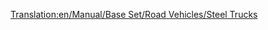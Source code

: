 [[Translation:en/Manual/Base Set/Road Vehicles/Steel Trucks]]
{{hu/Navbox Közúti járművek}}
{{hu/Közúti járművek|name     = Balogh acélszállító
  |img      = en/Balogh Steel Truck.png
  |price    = £4,592 ($9,184)
  |speed    = 30 mph (48 km/h)
  |annual   = £421 ($842)
  |designed = 1936
  |life     = 15
  |capacity = 15 tonna [[hu/Manual/Base Set/Cargos/Acél|acél]]
}}
{{hu/Közúti járművek|name     = Uhl acélszállító
  |img      = en/Uhl Steel Truck.png
  |price    = £5,535 ($11,070) 
  |speed    = 55 mph (88 km/h)
  |annual   = £787 ($1,574)
  |designed = 1978
  |life     = 15
  |capacity = 18 tonna [[hu/Manual/Base Set/Cargos/Acél|acél]]
}}
{{hu/Közúti járművek|name     = Kelling acélszállító
  |img      = en/Kelling Steel Truck.png
  |price    = £5,945 ($11,890) 
  |speed    = 70 mph (112 km/h)
  |annual   = £1,125 ($2,250)
  |designed = 2007
  |life     = 15
  |capacity = 20 tonna [[hu/Manual/Base Set/Cargos/Acél|acél]]
}}